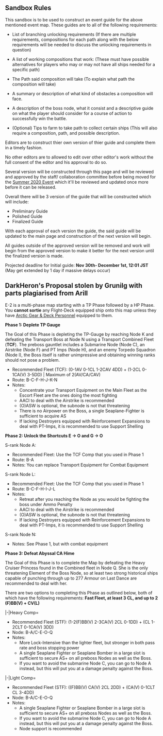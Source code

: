 ==Sandbox Rules==
This sandbox is to be used to construct an event guide for the above mentioned event map. These guides are to all of the following requirements:

* List of branching unlocking requirements (If there are multiple requirements, compositions for each path along with the below requirements will be needed to discuss the unlocking requirements in question)

* A list of working compositions that work: (These must have possible alternatives for players who may or may not have all ships needed for a specific path)

* The Path said composition will take (To explain what path the composition will take)

* A summary or description of what kind of obstacles a composition will face.

* A description of the boss node, what it consist and a descriptive guide on what the player should consider for a course of action to successfully win the battle.

* (Optional) Tips to farm to take path to collect certain ships (This will also require a composition, path, and possible description.

Editors are to construct thier own version of thier guide and complete them in a timely fashion. 

No other editors are to allowed to edit over other editor's work without the full consent of the editor and his approval to do so. 

Several version will be constructed through this page and will be reviewed and approved by the staff/ collaboration committee before being moved for the [[Summer 2020 Event]] which it'll be reviewed and updated once more before it can be released.

Overall there will be 3 version of the guide that will be constructed which will include:

*Preliminary Guide
*Polished Guide
*Finalized Guide

With each approval of each version the guide, the said guide will be updated to the main page and construction of the next version will begin.

All guides outside of the approved version will be removed and work will begin from the approved version to make it better for the next version until the finalized version is made.


Projected deadline for Initial guide: '''Nov 30th- December 1st, 12:01 JST''' (May get extended by 1 day if massive delays occur)

==DarkHeron's Proposal stolen by Grunilg with parts plagiarised from Arill==
E-2 is a multi-phase map starting with a TP Phase followed by a HP Phase. You '''cannot sortie''' any Flight-Deck equipped ship onto this map unless they have [[Arctic Gear & Deck Personnel]] equipped to them.

'''Phase 1: Deplete TP Gauge '''

The Goal of this Phase is depleting the TP-Gauge by reaching Node K and defeating the Transport Boss at Node N using a Transport Combined Fleet ('''TCF'''). The preboss gauntlet includes a Submarine Node (Node C), an Airstrike (Node F) and PT Imps (Node H), and an enemy Torpedo Squadron (Node I), the Boss itself is rather unimpressive and obtaining winning ranks should not pose a problem.

* Recommended Fleet (TCF): (0-1AV 0-1CL 1-2CAV 4DD) + (1-2CL 0-1CA(V) 3-5DD) | Maximum of 2(AV/CA/CAV)
* Route: B-C-F-H-J-K-N
* Notes:
** Concentrate your Transport Equipment on the Main Fleet as the Escort Fleet are the ones doing the most fighting
** AACI to deal with the Airstrike is recommended
** (O)ASW is optional, the subnode is not that threatening
** There is no Airpower on the Boss, a single Seaplane-Fighter is sufficient to acquire AS
** If lacking Destroyers equipped with Reinforcement Expansions to deal with PT-Imps, it is recommended to use Support Shelling

'''Phase 2: Unlock the Shortcuts E -> O and G -> O'''

S-rank Node A:
* Recommended Fleet: Use the TCF Comp that you used in Phase 1
* Route: B-A
* Notes: You can replace Transport Equipment for Combat Equipment

S-rank Node L: 
* Recommended Fleet: Use the TCF Comp that you used in Phase 1
* Route: B-C-F-H-I-J-L
* Notes: 
** Retreat after you reaching the Node as you would be fighting the boss under Ammo Penalty
** AACI to deal with the Airstrike is recommended
** (O)ASW is optional, the subnode is not that threatening
** If lacking Destroyers equipped with Reinforcement Expansions to deal with PT-Imps, it is recommended to use Support Shelling

S-rank Node N:
* Notes: See Phase 1, but with combat equipment

''' Phase 3: Defeat Abyssal CA Hime'''

The Goal of this Phase is to complete the Map by defeating the Heavy Cruiser Princess found in the Combined fleet in Node Q. She is the only threatening Element of the Boss Node, so at least two strong historical ships capable of punching through up to 277 Armour on Last Dance are recommended to deal with her.

There are two options to completing this Phase as outlined below, both of which have the following requirements: '''Fast Fleet, at least 3 CL, and up to 2 (F)BB(V) + CV(L)'''

<tabber>
|-|Heavy Comp=
* Recommended Fleet (STF):  (1-2(F)BB(V) 2-3CA(V) 2CL 0-1DD) + (CL 1-2CLT 0-1CA(V) 3DD)
* Node: B-A/C-E-O-Q
* Notes:
** More Lock-Intensive than the lighter fleet, but stronger in both pass rate and boss stopping power
** A single Seaplane Fighter or Seaplane Bomber in a large slot is sufficient to secure AS+ on all preboss Nodes as well as the Boss.
** If you want to avoid the submarine Node C, you can go to Node A instead, but this will put you at a damage penalty against the Boss.
|-|Light Comp=
* Recommended Fleet (STF):  ((F)BB(V) CA(V) 2CL 2DD) + (CA(V) 0-1CLT CL 3-4DD)
* Node: B-A/C-E-O-Q
* Notes:
** A single Seaplane Fighter or Seaplane Bomber in a large slot is sufficient to secure AS+ on all preboss Nodes as well as the Boss.
** If you want to avoid the submarine Node C, you can go to Node A instead, but this will put you at a damage penalty against the Boss.
** Node support is recommended
</tabber>